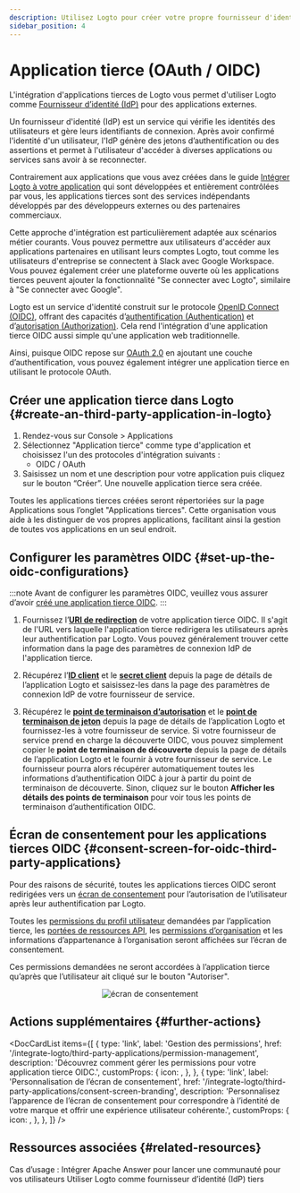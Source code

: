 ```yaml
---
description: Utilisez Logto pour créer votre propre fournisseur d'identité et activer l’authentification unique (SSO) pour des applications tierces. Intégrez facilement une application OIDC / OAuth.
sidebar_position: 4
---
```



# Application tierce (OAuth / OIDC)

L'intégration d'applications tierces de Logto vous permet d'utiliser Logto comme [Fournisseur d’identité (IdP)](https://auth.wiki/identity-provider) pour des applications externes.

Un fournisseur d'identité (IdP) est un service qui vérifie les identités des utilisateurs et gère leurs identifiants de connexion. Après avoir confirmé l'identité d'un utilisateur, l'IdP génère des jetons d’authentification ou des assertions et permet à l'utilisateur d'accéder à diverses applications ou services sans avoir à se reconnecter.

Contrairement aux applications que vous avez créées dans le guide [Intégrer Logto à votre application](/integrate-logto/integrate-logto-into-your-application) qui sont développées et entièrement contrôlées par vous, les applications tierces sont des services indépendants développés par des développeurs externes ou des partenaires commerciaux.

Cette approche d'intégration est particulièrement adaptée aux scénarios métier courants. Vous pouvez permettre aux utilisateurs d'accéder aux applications partenaires en utilisant leurs comptes Logto, tout comme les utilisateurs d'entreprise se connectent à Slack avec Google Workspace. Vous pouvez également créer une plateforme ouverte où les applications tierces peuvent ajouter la fonctionnalité "Se connecter avec Logto", similaire à "Se connecter avec Google".

Logto est un service d'identité construit sur le protocole [OpenID Connect (OIDC)](https://auth.wiki/openid-connect), offrant des capacités d’[authentification (Authentication)](https://auth.wiki/authentication) et d’[autorisation (Authorization)](https://auth.wiki/authorization). Cela rend l'intégration d'une application tierce OIDC aussi simple qu'une application web traditionnelle.

Ainsi, puisque OIDC repose sur [OAuth 2.0](https://auth.wiki/oauth-2.0) en ajoutant une couche d’authentification, vous pouvez également intégrer une application tierce en utilisant le protocole OAuth.

## Créer une application tierce dans Logto \{#create-an-third-party-application-in-logto}

1. Rendez-vous sur <CloudLink to="/applications">Console > Applications</CloudLink>
2. Sélectionnez "Application tierce" comme type d'application et choisissez l'un des protocoles d'intégration suivants :
   - OIDC / OAuth
3. Saisissez un nom et une description pour votre application puis cliquez sur le bouton “Créer”. Une nouvelle application tierce sera créée.

Toutes les applications tierces créées seront répertoriées sur la page Applications sous l’onglet "Applications tierces". Cette organisation vous aide à les distinguer de vos propres applications, facilitant ainsi la gestion de toutes vos applications en un seul endroit.

## Configurer les paramètres OIDC \{#set-up-the-oidc-configurations}

:::note
Avant de configurer les paramètres OIDC, veuillez vous assurer d’avoir [créé une application tierce OIDC](/quick-starts/third-party-oidc).
:::

1. Fournissez l’[**URI de redirection**](/integrate-logto/application-data-structure#redirect-uris) de votre application tierce OIDC. Il s'agit de l'URL vers laquelle l'application tierce redirigera les utilisateurs après leur authentification par Logto.
   Vous pouvez généralement trouver cette information dans la page des paramètres de connexion IdP de l'application tierce.

2. Récupérez l’[**ID client**](/integrate-logto/application-data-structure#application-id) et le [**secret client**](/integrate-logto/application-data-structure#application-secret) depuis la page de détails de l’application Logto et saisissez-les dans la page des paramètres de connexion IdP de votre fournisseur de service.

3. Récupérez le [**point de terminaison d’autorisation**](/integrate-logto/application-data-structure#authorization-endpoint) et le [**point de terminaison de jeton**](/integrate-logto/application-data-structure#token-endpoint) depuis la page de détails de l’application Logto et fournissez-les à votre fournisseur de service.
   Si votre fournisseur de service prend en charge la découverte OIDC, vous pouvez simplement copier le **point de terminaison de découverte** depuis la page de détails de l’application Logto et le fournir à votre fournisseur de service. Le fournisseur pourra alors récupérer automatiquement toutes les informations d’authentification OIDC à jour à partir du point de terminaison de découverte.
   Sinon, cliquez sur le bouton **Afficher les détails des points de terminaison** pour voir tous les points de terminaison d’authentification OIDC.

## Écran de consentement pour les applications tierces OIDC \{#consent-screen-for-oidc-third-party-applications}

Pour des raisons de sécurité, toutes les applications tierces OIDC seront redirigées vers un [écran de consentement](/end-user-flows/consent-screen) pour l’autorisation de l’utilisateur après leur authentification par Logto.

Toutes les [permissions du profil utilisateur](/integrate-logto/third-party-applications/permission-management#user-permissions-user-profile-scopes) demandées par l’application tierce, les [portées de ressources API](/integrate-logto/third-party-applications/permission-management#api-resource-permissions-api-resource-scopes), les [permissions d’organisation](/integrate-logto/third-party-applications/permission-management#organization-permissions-organization-scopes) et les informations d’appartenance à l’organisation seront affichées sur l’écran de consentement.

Ces permissions demandées ne seront accordées à l’application tierce qu’après que l’utilisateur ait cliqué sur le bouton "Autoriser".

<center>
  <img src="/img/assets/consent-screen.webp" alt="écran de consentement" width={500} />
</center>

## Actions supplémentaires \{#further-actions}

<DocCardList
  items={[
    {
      type: 'link',
      label: 'Gestion des permissions',
      href: '/integrate-logto/third-party-applications/permission-management',
      description: 'Découvrez comment gérer les permissions pour votre application tierce OIDC.',
      customProps: {
        icon: <AuthorizationIcon width={20} height={20} />,
      },
    },
    {
      type: 'link',
      label: 'Personnalisation de l’écran de consentement',
      href: '/integrate-logto/third-party-applications/consent-screen-branding',
      description:
        'Personnalisez l’apparence de l’écran de consentement pour correspondre à l’identité de votre marque et offrir une expérience utilisateur cohérente.',
      customProps: {
        icon: <CustomizationIcon width={20} height={20} />,
      },
    },
  ]}
/>

## Ressources associées \{#related-resources}

<Url href="https://blog.logto.io/logto-apache-answer">
  Cas d’usage : Intégrer Apache Answer pour lancer une communauté pour vos utilisateurs
</Url>

<Url href="https://blog.logto.io/logto-as-idp">
  Utiliser Logto comme fournisseur d’identité (IdP) tiers
</Url>
